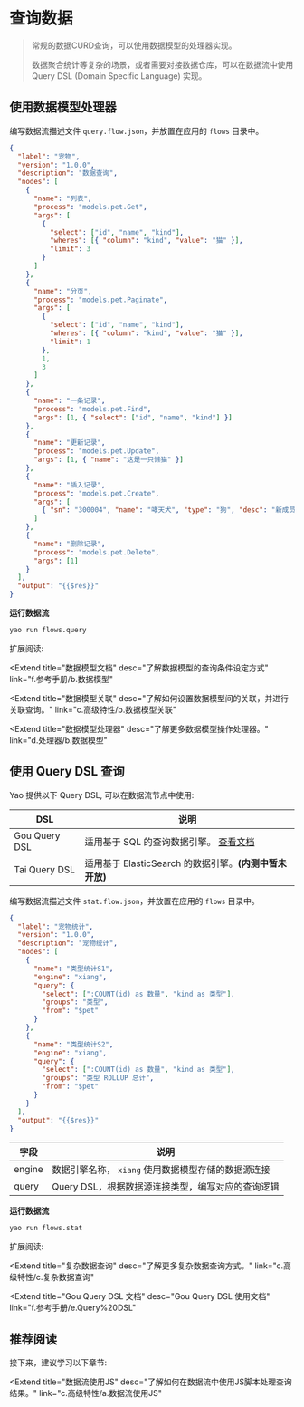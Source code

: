 # 查询数据

<blockquote>
  <p>常规的数据CURD查询，可以使用数据模型的处理器实现。</p>
  <p>
    数据聚合统计等复杂的场景，或者需要对接数据仓库，可以在数据流中使用 Query DSL
    (Domain Specific Language) 实现。
  </p>
</blockquote>

## 使用数据模型处理器

编写数据流描述文件 `query.flow.json`，并放置在应用的 `flows` 目录中。

```json
{
  "label": "宠物",
  "version": "1.0.0",
  "description": "数据查询",
  "nodes": [
    {
      "name": "列表",
      "process": "models.pet.Get",
      "args": [
        {
          "select": ["id", "name", "kind"],
          "wheres": [{ "column": "kind", "value": "猫" }],
          "limit": 3
        }
      ]
    },
    {
      "name": "分页",
      "process": "models.pet.Paginate",
      "args": [
        {
          "select": ["id", "name", "kind"],
          "wheres": [{ "column": "kind", "value": "猫" }],
          "limit": 1
        },
        1,
        3
      ]
    },
    {
      "name": "一条记录",
      "process": "models.pet.Find",
      "args": [1, { "select": ["id", "name", "kind"] }]
    },
    {
      "name": "更新记录",
      "process": "models.pet.Update",
      "args": [1, { "name": "这是一只懒猫" }]
    },
    {
      "name": "插入记录",
      "process": "models.pet.Create",
      "args": [
        { "sn": "300004", "name": "哮天犬", "type": "狗", "desc": "新成员" }
      ]
    },
    {
      "name": "删除记录",
      "process": "models.pet.Delete",
      "args": [1]
    }
  ],
  "output": "{{$res}}"
}
```

**运行数据流**

```bash
yao run flows.query
```

扩展阅读:

<Extend
  title="数据模型文档"
  desc="了解数据模型的查询条件设定方式"
  link="f.参考手册/b.数据模型"
></Extend>

<Extend
  title="数据模型关联"
  desc="了解如何设置数据模型间的关联，并进行关联查询。"
  link="c.高级特性/b.数据模型关联"
></Extend>

<Extend
  title="数据模型处理器"
  desc="了解更多数据模型操作处理器。"
  link="d.处理器/b.数据模型"
></Extend>

## 使用 Query DSL 查询

Yao 提供以下 Query DSL, 可以在数据流节点中使用:

| DSL           | 说明                                                                             |
| ------------- | -------------------------------------------------------------------------------- |
| Gou Query DSL | 适用基于 SQL 的查询数据引擎。 <a href="#f.参考手册/e.Query%20DSL"> 查看文档 </a> |
| Tai Query DSL | 适用基于 ElasticSearch 的数据引擎。<strong>(内测中暂未开放)</strong>             |

编写数据流描述文件 `stat.flow.json`，并放置在应用的 `flows` 目录中。

```json
{
  "label": "宠物统计",
  "version": "1.0.0",
  "description": "宠物统计",
  "nodes": [
    {
      "name": "类型统计S1",
      "engine": "xiang",
      "query": {
        "select": [":COUNT(id) as 数量", "kind as 类型"],
        "groups": "类型",
        "from": "$pet"
      }
    },
    {
      "name": "类型统计S2",
      "engine": "xiang",
      "query": {
        "select": [":COUNT(id) as 数量", "kind as 类型"],
        "groups": "类型 ROLLUP 总计",
        "from": "$pet"
      }
    }
  ],
  "output": "{{$res}}"
}
```

| 字段   | 说明                                                |
| ------ | --------------------------------------------------- |
| engine | 数据引擎名称， `xiang` 使用数据模型存储的数据源连接 |
| query  | Query DSL，根据数据源连接类型，编写对应的查询逻辑   |

**运行数据流**

```bash
yao run flows.stat
```

扩展阅读:

<Extend
  title="复杂数据查询"
  desc="了解更多复杂数据查询方式。"
  link="c.高级特性/c.复杂数据查询"
></Extend>

<Extend
  title="Gou Query DSL 文档"
  desc="Gou Query DSL 使用文档"
  link="f.参考手册/e.Query%20DSL"
></Extend>

## 推荐阅读

接下来，建议学习以下章节:

<Extend
  title="数据流使用JS"
  desc="了解如何在数据流中使用JS脚本处理查询结果。"
  link="c.高级特性/a.数据流使用JS"
></Extend>

<Div style={{ display: "flex", justifyContent: "space-between" }}>
  <Link type="prev" title="编写数据流" link="b.基础特性/e.编写数据流"></Link>
  <Link
    type="next"
    title="数据流使用JS"
    link="c.高级特性/a.数据流使用JS"
  ></Link>
</Div>
